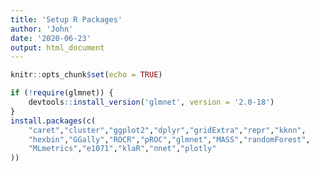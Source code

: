 ```yaml
---
title: 'Setup R Packages'
author: 'John'
date: '2020-06-23'
output: html_document
---
```


```r
knitr::opts_chunk$set(echo = TRUE)

if (!require(glmnet)) {
    devtools::install_version('glmnet', version = '2.0-18')
}
install.packages(c(
    "caret","cluster","ggplot2","dplyr","gridExtra","repr","kknn",
    "hexbin","GGally","ROCR","pROC","glmnet","MASS","randomForest",
    "MLmetrics","e1071","klaR","nnet","plotly"
))
```
